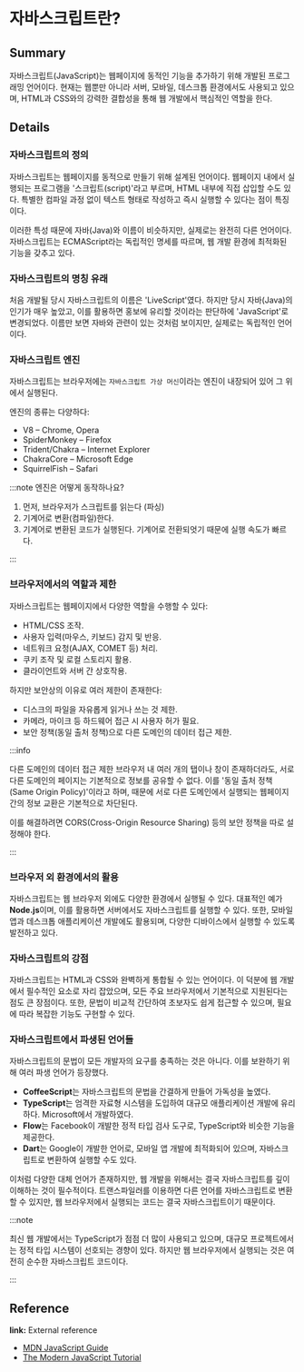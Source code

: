 # 자바스크립트란?

## Summary

자바스크립트(JavaScript)는 웹페이지에 동적인 기능을 추가하기 위해 개발된 프로그래밍 언어이다. 현재는 웹뿐만 아니라 서버, 모바일, 데스크톱 환경에서도 사용되고 있으며, HTML과 CSS와의 강력한 결합성을 통해 웹 개발에서 핵심적인 역할을 한다.

## Details

### 자바스크립트의 정의

자바스크립트는 웹페이지를 동적으로 만들기 위해 설계된 언어이다. 웹페이지 내에서 실행되는 프로그램을 '스크립트(script)'라고 부르며, HTML 내부에 직접 삽입할 수도 있다. 특별한 컴파일 과정 없이 텍스트 형태로 작성하고 즉시 실행할 수 있다는 점이 특징이다.

이러한 특성 때문에 자바(Java)와 이름이 비슷하지만, 실제로는 완전히 다른 언어이다. 자바스크립트는 ECMAScript라는 독립적인 명세를 따르며, 웹 개발 환경에 최적화된 기능을 갖추고 있다.

### 자바스크립트의 명칭 유래

처음 개발될 당시 자바스크립트의 이름은 'LiveScript'였다. 하지만 당시 자바(Java)의 인기가 매우 높았고, 이를 활용하면 홍보에 유리할 것이라는 판단하에 'JavaScript'로 변경되었다. 이름만 보면 자바와 관련이 있는 것처럼 보이지만, 실제로는 독립적인 언어이다.

### 자바스크립트 엔진

자바스크립트는 브라우저에는 `자바스크립트 가상 머신`이라는 엔진이 내장되어 있어 그 위에서 실행된다.

엔진의 종류는 다양하다:

- V8 – Chrome, Opera
- SpiderMonkey – Firefox
- Trident/Chakra – Internet Explorer
- ChakraCore – Microsoft Edge
- SquirrelFish – Safari

:::note 엔진은 어떻게 동작하나요?

1. 먼저, 브라우저가 스크립트를 읽는다 (파싱)
2. 기계어로 변환(컴파일)한다.
3. 기계어로 변환된 코드가 실행된다. 기계어로 전환되엇기 때문에 실행 속도가 빠르다. 

:::

### 브라우저에서의 역할과 제한

자바스크립트는 웹페이지에서 다양한 역할을 수행할 수 있다:

- HTML/CSS 조작.
- 사용자 입력(마우스, 키보드) 감지 및 반응.
- 네트워크 요청(AJAX, COMET 등) 처리.
- 쿠키 조작 및 로컬 스토리지 활용.
- 클라이언트와 서버 간 상호작용.

하지만 보안상의 이유로 여러 제한이 존재한다:

- 디스크의 파일을 자유롭게 읽거나 쓰는 것 제한.
- 카메라, 마이크 등 하드웨어 접근 시 사용자 허가 필요.
- 보안 정책(동일 출처 정책)으로 다른 도메인의 데이터 접근 제한.

:::info 

다른 도메인의 데이터 접근 제한 브라우저 내 여러 개의 탭이나 창이 존재하더라도, 서로 다른 도메인의 페이지는 기본적으로 정보를 공유할 수 없다. 이를 '동일 출처 정책(Same Origin Policy)'이라고 하며, 때문에 서로 다른 도메인에서 실행되는 웹페이지 간의 정보 교환은 기본적으로 차단된다. 

이를 해결하려면 CORS(Cross-Origin Resource Sharing) 등의 보안 정책을 따로 설정해야 한다. 

:::

### 브라우저 외 환경에서의 활용

자바스크립트는 웹 브라우저 외에도 다양한 환경에서 실행될 수 있다. 대표적인 예가 **Node.js**이며, 이를 활용하면 서버에서도 자바스크립트를 실행할 수 있다. 또한, 모바일 앱과 데스크톱 애플리케이션 개발에도 활용되며, 다양한 디바이스에서 실행할 수 있도록 발전하고 있다.

### 자바스크립트의 강점

자바스크립트는 HTML과 CSS와 완벽하게 통합될 수 있는 언어이다. 이 덕분에 웹 개발에서 필수적인 요소로 자리 잡았으며, 모든 주요 브라우저에서 기본적으로 지원된다는 점도 큰 장점이다. 또한, 문법이 비교적 간단하여 초보자도 쉽게 접근할 수 있으며, 필요에 따라 복잡한 기능도 구현할 수 있다.

### 자바스크립트에서 파생된 언어들

자바스크립트의 문법이 모든 개발자의 요구를 충족하는 것은 아니다. 이를 보완하기 위해 여러 파생 언어가 등장했다.

- **CoffeeScript**는 자바스크립트의 문법을 간결하게 만들어 가독성을 높였다.
- **TypeScript**는 엄격한 자료형 시스템을 도입하여 대규모 애플리케이션 개발에 유리하다. Microsoft에서 개발하였다.
- **Flow**는 Facebook이 개발한 정적 타입 검사 도구로, TypeScript와 비슷한 기능을 제공한다.
- **Dart**는 Google이 개발한 언어로, 모바일 앱 개발에 최적화되어 있으며, 자바스크립트로 변환하여 실행할 수도 있다.

이처럼 다양한 대체 언어가 존재하지만, 웹 개발을 위해서는 결국 자바스크립트를 깊이 이해하는 것이 필수적이다. 트랜스파일러를 이용하면 다른 언어를 자바스크립트로 변환할 수 있지만, 웹 브라우저에서 실행되는 코드는 결국 자바스크립트이기 때문이다.

:::note 

최신 웹 개발에서는 TypeScript가 점점 더 많이 사용되고 있으며, 대규모 프로젝트에서는 정적 타입 시스템이 선호되는 경향이 있다. 하지만 웹 브라우저에서 실행되는 것은 여전히 순수한 자바스크립트 코드이다. 

:::

## Reference

**link:** External reference

- [MDN JavaScript Guide](https://developer.mozilla.org/ko/docs/Web/JavaScript)
- [The Modern JavaScript Tutorial](https://ko.javascript.info/)
